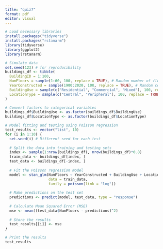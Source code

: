 ```yaml
---
title: "quiz7"
format: pdf
editor: visual
---
```

```r
# Load necessary libraries
install.packages("tidyverse")
install.packages("rstanarm")
library(tidyverse)
library(ggplot2)
library(rstanarm)

# Simulate data
set.seed(123) # for reproducibility
buildings_df <- tibble(
  BuildingID = 1:100,
  NumFloors = sample(1:60, 100, replace = TRUE), # Random number of floors between 1 and 60
  YearConstructed = sample(1900:2020, 100, replace = TRUE), # Random construction year between 1900 and 2020
  BuildingUse = sample(c("Residential", "Commercial", "Mixed"), 100, replace = TRUE), # Building use
  LocationType = sample(c("Central", "Peripheral"), 100, replace = TRUE) # Location type
)

# Convert factors to categorical variables
buildings_df$BuildingUse <- as.factor(buildings_df$BuildingUse)
buildings_df$LocationType <- as.factor(buildings_df$LocationType)

# Model fitting and testing using Poisson regression
test_results <- vector("list", 10)
for (i in 1:10) {
  set.seed(i) # Different seed for each test
  
  # Split the data into training and testing sets
  index <- sample(1:nrow(buildings_df), nrow(buildings_df)*0.8)
  train_data <- buildings_df[index, ]
  test_data <- buildings_df[-index, ]
  
  # Fit the Poisson regression model
  model <- stan_glm(NumFloors ~ YearConstructed + BuildingUse + LocationType, 
                    data = train_data, 
                    family = poisson(link = "log"))
  
  # Make predictions on the test set
  predictions <- predict(model, test_data, type = "response")
  
  # Calculate Mean Squared Error (MSE)
  mse <- mean((test_data$NumFloors - predictions)^2)
  
  # Store the results
  test_results[[i]] <- mse
}

# Print the results
test_results

```

